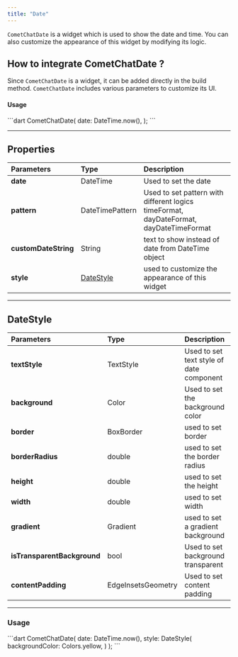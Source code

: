 ```yaml
---
title: "Date"
---
```


`CometChatDate` is a widget which is used to show the date and time. You can also customize the appearance of this widget by modifying its logic.

## How to integrate CometChatDate ?

Since `CometChatDate` is a widget, it can be added directly in the build method. `CometChatDate` includes various parameters to customize its UI.

#### Usage

<Tabs>
<Tab title="Dart">
```dart
CometChatDate(
    date: DateTime.now(),
);
```

</Tab>

</Tabs>

***

## Properties

| Parameters           | Type                                                | Description                                                                            |
| :-------------------- | :--------------------------------------------------- | :-------------------------------------------------------------------------------------- |
| **date**             | DateTime                                            | Used to set the date                                                                   |
| **pattern**          | DateTimePattern                                     | Used to set pattern with different logics timeFormat, dayDateFormat, dayDateTimeFormat |
| **customDateString** | String                                              | text to show instead of date from DateTime object                                      |
| **style**            | [DateStyle](/ui-kit/flutter/v4/date#datestyle) | used to customize the appearance of this widget                                        |

***

## DateStyle

| Parameters                  | Type               | Description                              |
| :--------------------------- | :------------------ | :---------------------------------------- |
| **textStyle**               | TextStyle          | Used to set text style of date component |
| **background**              | Color              | Used to set the background color         |
| **border**                  | BoxBorder          | used to set border                       |
| **borderRadius**            | double             | used to set the border radius            |
| **height**                  | double             | used to set the height                   |
| **width**                   | double             | used to set width                        |
| **gradient**                | Gradient           | used to set a gradient background        |
| **isTransparentBackground** | bool               | Used to set background transparent       |
| **contentPadding**          | EdgeInsetsGeometry | Used to set content padding              |

***

### Usage

<Tabs>
<Tab title="Dart">
```dart
CometChatDate(
    date: DateTime.now(),
    style: DateStyle(
        backgroundColor: Colors.yellow,
    )
);
```

</Tab>

</Tabs>
